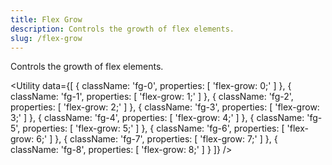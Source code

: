 ```yaml
---
title: Flex Grow
description: Controls the growth of flex elements.
slug: /flex-grow
---
```



Controls the growth of flex elements.

<Utility
  data={[
    {
      className: 'fg-0',
      properties: [
        'flex-grow: 0;'
      ]
    },
    {
      className: 'fg-1',
      properties: [
        'flex-grow: 1;'
      ]
    },
    {
      className: 'fg-2',
      properties: [
        'flex-grow: 2;'
      ]
    },
    {
      className: 'fg-3',
      properties: [
        'flex-grow: 3;'
      ]
    },
    {
      className: 'fg-4',
      properties: [
        'flex-grow: 4;'
      ]
    },
    {
      className: 'fg-5',
      properties: [
        'flex-grow: 5;'
      ]
    },
    {
      className: 'fg-6',
      properties: [
        'flex-grow: 6;'
      ]
    },
    {
      className: 'fg-7',
      properties: [
        'flex-grow: 7;'
      ]
    },
    {
      className: 'fg-8',
      properties: [
        'flex-grow: 8;'
      ]
    }
  ]}
/>